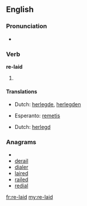 ==English==

===Pronunciation===
* {{IPA|/ˈrileɪd/}}

===Verb===
'''re-laid'''

# {{past of|''[[re-lay]]''}}

====Translations====
{{trans-top|Simple past}}
* Dutch: [[herlegde]], [[herlegden]]
{{trans-mid}}
* Esperanto: [[remetis]]
{{trans-bottom}}

{{trans-top|Past participle}}
* Dutch: [[herlegd]]
{{trans-mid}}
{{trans-bottom}}

===Anagrams===
* {{alphagram|adeilr}}
* [[derail#English|derail]]
* [[dialer#English|dialer]]
* [[laired#English|laired]]
* [[railed#English|railed]]
* [[redial#English|redial]]

[[fr:re-laid]]
[[my:re-laid]]